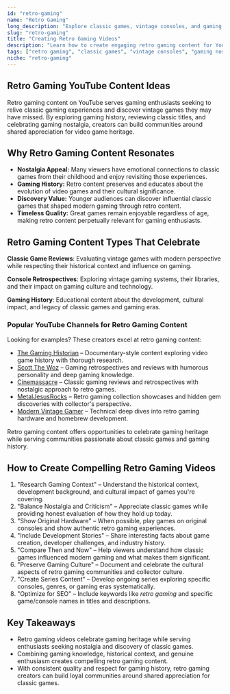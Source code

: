 ```yaml
---
id: "retro-gaming"
name: "Retro Gaming"
long_description: "Explore classic games, vintage consoles, and gaming nostalgia that celebrates the history and cultural impact of video games from past decades."
slug: "retro-gaming"
title: "Creating Retro Gaming Videos"
description: "Learn how to create engaging retro gaming content for YouTube—covering classic games, vintage consoles, and gaming nostalgia for enthusiasts."
tags: ["retro gaming", "classic games", "vintage consoles", "gaming nostalgia", "old school gaming", "gaming history", "retro games"]
niche: "retro-gaming"
---
```


## Retro Gaming YouTube Content Ideas

Retro gaming content on YouTube serves gaming enthusiasts seeking to relive classic gaming experiences and discover vintage games they may have missed. By exploring gaming history, reviewing classic titles, and celebrating gaming nostalgia, creators can build communities around shared appreciation for video game heritage.

## Why Retro Gaming Content Resonates

- **Nostalgia Appeal:** Many viewers have emotional connections to classic games from their childhood and enjoy revisiting those experiences.
- **Gaming History:** Retro content preserves and educates about the evolution of video games and their cultural significance.
- **Discovery Value:** Younger audiences can discover influential classic games that shaped modern gaming through retro content.
- **Timeless Quality:** Great games remain enjoyable regardless of age, making retro content perpetually relevant for gaming enthusiasts.

## Retro Gaming Content Types That Celebrate

**Classic Game Reviews**: Evaluating vintage games with modern perspective while respecting their historical context and influence on gaming.

**Console Retrospectives**: Exploring vintage gaming systems, their libraries, and their impact on gaming culture and technology.

**Gaming History**: Educational content about the development, cultural impact, and legacy of classic games and gaming eras.

### Popular YouTube Channels for Retro Gaming Content

Looking for examples? These creators excel at retro gaming content:
- [The Gaming Historian](https://www.youtube.com/@TheGamingHistorian) – Documentary-style content exploring video game history with thorough research.
- [Scott The Woz](https://www.youtube.com/@ScottTheWoz) – Gaming retrospectives and reviews with humorous personality and deep gaming knowledge.
- [Cinemassacre](https://www.youtube.com/@cinemassacre) – Classic gaming reviews and retrospectives with nostalgic approach to retro games.
- [MetalJesusRocks](https://www.youtube.com/@MetalJesusRocks) – Retro gaming collection showcases and hidden gem discoveries with collector's perspective.
- [Modern Vintage Gamer](https://www.youtube.com/@ModernVintageGamer) – Technical deep dives into retro gaming hardware and homebrew development.

Retro gaming content offers opportunities to celebrate gaming heritage while serving communities passionate about classic games and gaming history.

## How to Create Compelling Retro Gaming Videos

1. "Research Gaming Context" – Understand the historical context, development background, and cultural impact of games you're covering.
2. "Balance Nostalgia and Criticism" – Appreciate classic games while providing honest evaluation of how they hold up today.
3. "Show Original Hardware" – When possible, play games on original consoles and show authentic retro gaming experiences.
4. "Include Development Stories" – Share interesting facts about game creation, developer challenges, and industry history.
5. "Compare Then and Now" – Help viewers understand how classic games influenced modern gaming and what makes them significant.
6. "Preserve Gaming Culture" – Document and celebrate the cultural aspects of retro gaming communities and collector culture.
7. "Create Series Content" – Develop ongoing series exploring specific consoles, genres, or gaming eras systematically.
8. "Optimize for SEO" – Include keywords like *retro gaming* and specific game/console names in titles and descriptions.

## Key Takeaways

- Retro gaming videos celebrate gaming heritage while serving enthusiasts seeking nostalgia and discovery of classic games.
- Combining gaming knowledge, historical context, and genuine enthusiasm creates compelling retro gaming content.
- With consistent quality and respect for gaming history, retro gaming creators can build loyal communities around shared appreciation for classic games.